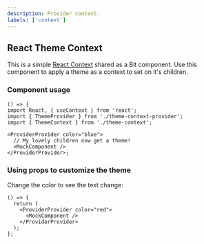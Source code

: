 ```yaml
---
description: Provider context.
labels: ['context']
---
```



## React Theme Context

This is a simple [React Context](https://reactjs.org/docs/context.html) shared as a Bit component.
Use this component to apply a theme as a context to set on it's children.

### Component usage

```tsx
() => {
import React, { useContext } from 'react';
import { ThemeProvider } from './theme-context-provider';
import { ThemeContext } from './theme-context';

<ProviderProvider color="blue">
  // My lovely children now get a theme!
  <MockComponent />
</ProviderProvider>;
```

### Using props to customize the theme

Change the color to see the text change:

```tsx live
() => {
  return (
    <ProviderProvider color="red">
      <MockComponent />
    </ProviderProvider>
  );
};
```
